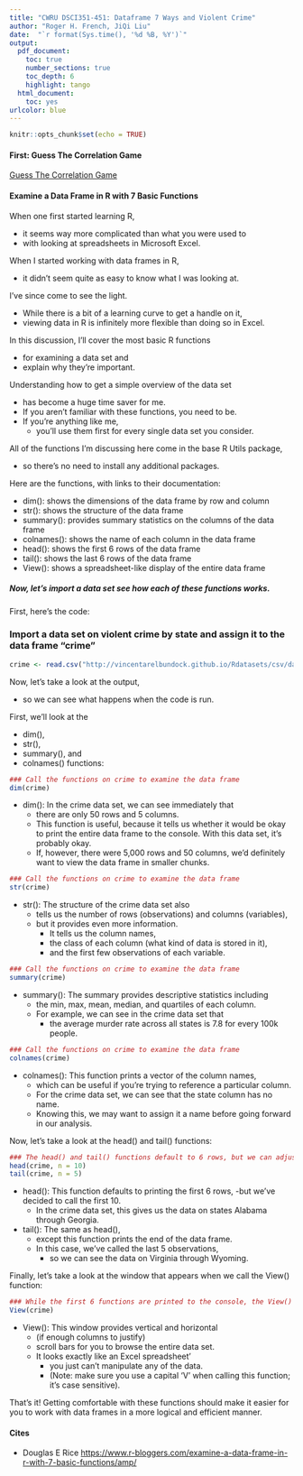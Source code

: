 ```yaml
---
title: "CWRU DSCI351-451: Dataframe 7 Ways and Violent Crime"
author: "Roger H. French, JiQi Liu"
date:  "`r format(Sys.time(), '%d %B, %Y')`"
output: 
  pdf_document:
    toc: true
    number_sections: true
    toc_depth: 6
    highlight: tango
  html_document:
    toc: yes
urlcolor: blue
---
```


```r
knitr::opts_chunk$set(echo = TRUE)
```

 \setcounter{section}{0}
 \setcounter{subsection}{1}
 \setcounter{subsubsection}{0}
 
 <!-- 
 How to make comments inside Rmarkdown
# Script Name: My class notes template for Fall 2016
# Purpose: This is a template Rmd file to start a new class from
# Authors: Roger H. French
# License: Creative Commons Attribution-ShareAlike 4.0 International License.
##########
# Latest Changelog Entires:
# v0.00.01 - Filename.Rmd - Roger French started this blank Rmd script
-->

<!-- Or on a single line like this -->
 


#### First: Guess The Correlation Game

[Guess The Correlation Game](http://guessthecorrelation.com/)


#### Examine a Data Frame in R with 7 Basic Functions

When one first started learning R, 

  - it seems way more complicated than what you were used to 
  - with looking at spreadsheets in Microsoft Excel. 
  
When I started working with data frames in R, 

  - it didn't seem quite as easy to know what I was looking at.

I've since come to see the light. 

  - While there is a bit of a learning curve to get a handle on it, 
  - viewing data in R is infinitely more flexible than doing so in Excel. 

In this discussion, I'll cover the most basic R functions 

  - for examining a data set and 
  - explain why they're important.

Understanding how to get a simple overview of the data set 

  - has become a huge time saver for me. 
  - If you aren't familiar with these functions, you need to be. 
  - If you're anything like me, 
    - you'll use them first for every single data set you consider.

All of the functions I'm discussing here come in the base R Utils package, 

  - so there's no need to install any additional packages. 
  
Here are the functions, with links to their documentation:

  - dim(): shows the dimensions of the data frame by row and column
  - str(): shows the structure of the data frame
  - summary(): provides summary statistics on the columns of the data frame
  - colnames(): shows the name of each column in the data frame
  - head(): shows the first 6 rows of the data frame
  - tail(): shows the last 6 rows of the data frame
  - View(): shows a spreadsheet-like display of the entire data frame

##### Now, let's import a data set see how each of these functions works. 

First, here's the code:

### Import a data set on violent crime by state and assign it to the data frame "crime"

```r
crime <- read.csv("http://vincentarelbundock.github.io/Rdatasets/csv/datasets/USArrests.csv", stringsAsFactors = FALSE)
```

Now, let's take a look at the output, 

  - so we can see what happens when the code is run.

First, we'll look at the 

  - dim(), 
  - str(), 
  - summary(), and 
  - colnames()  functions:

```r
### Call the functions on crime to examine the data frame
dim(crime)
```

  - dim(): In the crime data set, we can see immediately that 
    - there are only 50 rows and 5 columns. 
    - This function is useful, because it tells us whether it would be okay to print the entire data frame to the console. With this data set, it's probably okay. 
    - If, however, there were 5,000 rows and 50 columns, we'd definitely want to view the data frame in smaller chunks.

```r
### Call the functions on crime to examine the data frame
str(crime)
```

  - str(): The structure of the crime data set also 
    - tells us the number of rows (observations) and columns (variables), 
    - but it provides even more information. 
      - It tells us the column names, 
      - the class of each column (what kind of data is stored in it), 
      - and the first few observations of each variable.

```r
### Call the functions on crime to examine the data frame
summary(crime)
```

  - summary(): The summary provides descriptive statistics including 
    - the min, max, mean, median, and quartiles of each column. 
    - For example, we can see in the crime data set that 
      - the average murder rate across all states is 7.8 for every 100k people.

```r
### Call the functions on crime to examine the data frame
colnames(crime)
```

  - colnames(): This function prints a vector of the column names, 
    - which can be useful if you're trying to reference a particular column. 
    - For the crime data set, we can see that the state column has no name. 
    - Knowing this, we may want to assign it a name before going forward in our analysis.


Now, let's take a look at the head() and tail() functions:

```r
### The head() and tail() functions default to 6 rows, but we can adjust the number of rows using the "n = " argument
head(crime, n = 10)
tail(crime, n = 5)
```

  - head(): This function defaults to printing the first 6 rows, 
    -but we've decided to call the first 10. 
    - In the crime data set, this gives us the data on states Alabama through Georgia.
  - tail(): The same as head(), 
    - except this function prints the end of the data frame. 
    - In this case, we've called the last 5 observations, 
      - so we can see the data on Virginia through Wyoming.

Finally, let's take a look at the window that appears when we call the View() function:

```r
### While the first 6 functions are printed to the console, the View() function opens a table in another window
View(crime)
```

  - View(): This window provides vertical and horizontal 
    - (if enough columns to justify) 
    - scroll bars for you to browse the entire data set. 
    - It looks exactly like an Excel spreadsheet' 
      - you just can't manipulate any of the data. 
      - (Note: make sure you use a capital 'V' when calling this function; it's case sensitive).

That's it! Getting comfortable with these functions should make it easier for you to work with data frames in a more logical and efficient manner. 


#### Cites

  - Douglas E Rice [https://www.r-bloggers.com/examine-a-data-frame-in-r-with-7-basic-functions/amp/](https://www.r-bloggers.com/examine-a-data-frame-in-r-with-7-basic-functions/amp/)
  